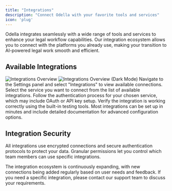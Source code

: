 ```yaml
---
title: "Integrations"
description: "Connect Odella with your favorite tools and services"
icon: 'plug'
---
```



Odella integrates seamlessly with a wide range of tools and services to enhance your legal workflow capabilities. Our integration ecosystem allows you to connect with the platforms you already use, making your transition to AI-powered legal work smooth and efficient.

## Available Integrations
<Frame>
  <img
    className="dark:hidden"
    src="../assets/integrations_overview_light.png"
    alt="Integrations Overview"
  />
  <img
    className="hidden dark:block"
    src="../assets/integrations_overview_dark.png"
    alt="Integrations Overview (Dark Mode)"
  />
</Frame>

<Steps>
  <Step title="Access Integration Settings">
    Navigate to the Settings panel and select "Integrations" to view available connections.
  </Step>
  <Step title="Choose Your Integration">
    Select the service you want to connect from the list of available integrations.
  </Step>
  <Step title="Configure Authentication">
    Follow the authentication process for your chosen service, which may include OAuth or API key setup.
  </Step>
  <Step title="Test the Connection">
    Verify the integration is working correctly using the built-in testing tools.
  </Step>
</Steps>

<Tip>
  Most integrations can be set up in minutes and include detailed documentation for advanced configuration options.
</Tip>

## Integration Security

<CardGroup cols={2}>
  <Card title="Encrypted Connections" icon="shield-check">
    All integrations use encrypted connections and secure authentication protocols to protect your data.
  </Card>
  <Card title="Access Control" icon="user-lock">
    Granular permissions let you control which team members can use specific integrations.
  </Card>
</CardGroup>

The integration ecosystem is continuously expanding, with new connections being added regularly based on user needs and feedback. If you need a specific integration, please contact our support team to discuss your requirements.

